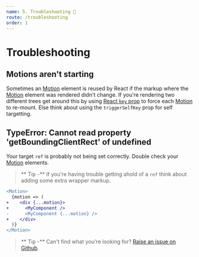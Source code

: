 ```yaml
---
name: 5. Troubleshooting 🤔
route: /troubleshooting
order: 1
---
```


# Troubleshooting

## Motions aren't starting

Sometimes an [Motion](/motion) element is reused by React if the markup where the [Motion](/motion) element was rendered didn't change.
If you're rendering two different trees get around this by using [React `key` prop](https://reactjs.org/docs/lists-and-keys.html#keys) to force each [Motion](/motion) to re-mount.
Else think about using the `triggerSelfKey` prop for self targetting.

## TypeError: Cannot read property 'getBoundingClientRect' of undefined

Your target `ref` is probably not being set correctly.
Double check your [Motion](/motion) elements.

> ** Tip -** If you're having trouble getting ahold of a `ref` think about adding some extra wrapper markup.

```diff
<Motion>
  {motion => (
+    <div {...motion}>
+      <MyComponent />
-      <MyComponent {...motion} />
+    </div>
  )}
</Motion>
```

> ** Tip -** Can't find what you're looking for? [Raise an issue on Github](https://github.com/madou/element-motion/issues/new).
